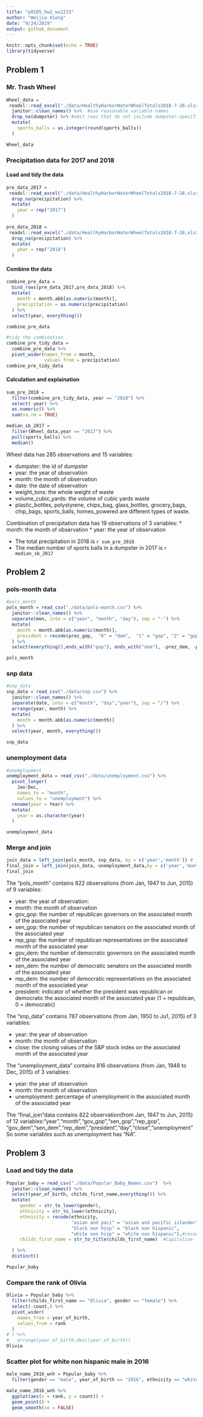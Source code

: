 ```yaml
---
title: "p8105_hw2_wx2233"
author: "Weijia Xiong"
date: "9/24/2019"
output: github_document
---
```


```r
knitr::opts_chunk$set(echo = TRUE)
library(tidyverse)

```

## Problem 1
### Mr. Trash Wheel
```r
Wheel_data = 
 readxl::read_excel("./data/HealthyHarborWaterWheelTotals2018-7-28.xlsx",sheet = "Mr. Trash Wheel", range = "A2:N338") %>%  #import data from sheet 1
  janitor::clean_names() %>%  #use reasonable variable names
  drop_na(dumpster) %>% #omit rows that do not include dumpster-specific data
  mutate(
    sports_balls = as.integer(round(sports_balls))
  )

Wheel_data
```

### Precipitation data for 2017 and 2018

#### Load and tidy the data
```r
pre_data_2017 = 
 readxl::read_excel("./data/HealthyHarborWaterWheelTotals2018-7-28.xlsx",sheet = "2017 Precipitation",range = "A3:B14",col_names = c("month","precipitation")) %>%#import data from sheet 2017 Precipitation 
  drop_na(precipitation) %>% 
  mutate(
    year = rep("2017")
  )
  
pre_data_2018 = 
 readxl::read_excel("./data/HealthyHarborWaterWheelTotals2018-7-28.xlsx",sheet = "2018 Precipitation",range = "A3:B14",col_names = c("month","precipitation")) %>%#import data from sheet 2018 Precipitation 
  drop_na(precipitation) %>% 
  mutate(
    year = rep("2018")
  )
```

#### Combine the data
```r
combine_pre_data = 
  bind_rows(pre_data_2017,pre_data_2018) %>% 
  mutate(
    month = month.abb[as.numeric(month)],
    precipitation = as.numeric(precipitation)
  ) %>% 
  select(year, everything())

combine_pre_data 

#tidy the combination
combine_pre_tidy_data = 
  combine_pre_data %>% 
  pivot_wider(names_from = month,
              values_from = precipitation)
combine_pre_tidy_data
```

#### Calculation and explaination
```r
sum_pre_2018 = 
  filter(combine_pre_tidy_data, year == "2018") %>%
  select(-year) %>% 
  as.numeric() %>% 
  sum(na.rm = TRUE)

median_sb_2017 = 
  filter(Wheel_data,year == "2017") %>% 
  pull(sports_balls) %>% 
  median()
```

Wheel data has 285 observations and 15 variables:

* dumpster: the id of dumpster
* year: the year of observation
* month: the month of observation
* date: the date of observation
* weight_tons: the whole weight of waste
* volume_cubic_yards: the volume of cubic yards waste
* plastic_bottles, polystyrene, chips_bag, glass_bottles, grocery_bags, chip_bags, sports_balls, homes_powered are different types of waste.

Combination of precipitation data has 19 observations of 3 variables:
* month: the month of observation
* year: the year of observation

* The total precipitation in 2018 is `r sum_pre_2018`
* The median number of sports balls in a dumpster in 2017 is `r median_sb_2017`


## Problem 2
### pols-month data
```r
#pols_month
pols_month = read_csv("./data/pols-month.csv") %>% 
  janitor::clean_names() %>% 
  separate(mon, into = c("year", "month", "day"), sep = "-") %>% 
  mutate(
    month = month.abb[as.numeric(month)],
    president = recode(prez_gop,  "0" = "dem",  "1" = "gop", "2" = "gop_2")  # create a president variable
  ) %>% 
  select(everything(),ends_with("gop"), ends_with("dem"), -prez_dem, -prez_gop, -day)

pols_month
```

### snp data
```r
#snp_data
snp_data = read_csv("./data/snp.csv") %>% 
  janitor::clean_names() %>% 
  separate(date, into = c("month", "day","year"), sep = "/") %>% 
  arrange(year, month) %>% 
  mutate(
    month = month.abb[as.numeric(month)]
  ) %>% 
  select(year, month, everything())

snp_data
```

### unemployment data
```r
#unemployment
unemployment_data = read_csv("./data/unemployment.csv") %>% 
  pivot_longer(
    Jan:Dec,
    names_to = "month", 
    values_to = "unemployment") %>% 
  rename(year = Year) %>% 
  mutate(
    year = as.character(year)
  ) 

unemployment_data

```

### Merge and join
```r
join_data = left_join(pols_month, snp_data, by = c('year','month')) # join pols and snp
final_join = left_join(join_data, unemployment_data,by = c('year','month')) #join unemployment
final_join
```

The "pols_month" contains 822 observations (from Jan, 1947 to Jun, 2015) of 9 variables: 

* year: the year of observation:
* month: the month of observation
* gov_gop: the number of republican governors on the associated month of the associated year
* sen_gop: the number of republican senators on the associated month of the associated year
* rep_gop: the number of republican representatives on the associated month of the associated year
* gov_dem: the number of democratic governors on the associated month of the associated year
* sen_dem: the number of democratic senators on the associated month of the associated year
* rep_dem: the number of democratic representatives on the associated month of the associated year
* president: indicator of whether the president was republican or democratic the associated month of the associated year (1 = republican, 0 = democratic)


The "snp_data" contains 787 observations (from Jan, 1950 to Ju1, 2015) of 3 variables: 

* year: the year of observation
* month: the month of observation
* close: the closing values of the S&P stock index on the associated month of the associated year


The "unemployment_data" contains 816 observations (from Jan, 1948 to Dec, 2015) of 3 variables: 

* year: the year of observation
* month: the month of observation
* unemployment: percentage of unemployment in the associated month of the associated year


The "final_join"data contains 822 observation(from Jan, 1947 to Jun, 2015) of 12 variables:"year","month","gov_gop","sen_gop","rep_gop", "gov_dem","sen_dem","rep_dem","president","day","close","unemployment" So some variables such as unemployment has "NA".

## Problem 3
### Load and tidy the data
```r
Popular_baby = read_csv("./data/Popular_Baby_Names.csv")  %>% 
  janitor::clean_names() %>% 
  select(year_of_birth, childs_first_name,everything()) %>% 
  mutate(
     gender = str_to_lower(gender),
     ethnicity = str_to_lower(ethnicity),  
     ethnicity = recode(ethnicity, 
                        "asian and paci" = "asian and pacific islander",
                        "black non hisp" = "black non hispanic",
                        "white non hisp" = "white non hispanic"),#recode ethnicity
     childs_first_name = str_to_title(childs_first_name)  #Capitalize

  ) %>% 
  distinct()

Popular_baby
```

### Compare the rank of Olivia
```r
Olivia = Popular_baby %>% 
  filter(childs_first_name == "Olivia", gender == "female") %>% 
  select(-count,) %>% 
  pivot_wider(
    names_from = year_of_birth,
    values_from = rank
  )
# ) %>% 
#   arrange(year_of_birth,desc(year_of_birth))
Olivia
```

### Scatter plot for white non hispanic male in 2016
```r
male_name_2016_wnh = Popular_baby %>% 
  filter(gender == "male", year_of_birth == "2016", ethnicity == "white non hispanic")

male_name_2016_wnh %>% 
  ggplot(aes(x = rank, y = count)) +
  geom_point() +
  geom_smooth(se = FALSE)

```



